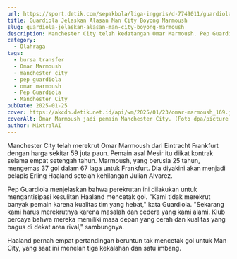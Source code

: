 ```yaml
---
url: https://sport.detik.com/sepakbola/liga-inggris/d-7749011/guardiola-jelaskan-alasan-man-city-boyong-marmoush
title: Guardiola Jelaskan Alasan Man City Boyong Marmoush
slug: guardiola-jelaskan-alasan-man-city-boyong-marmoush
description: Manchester City telah kedatangan Omar Marmoush. Pep Guardiola menjelaskan asalan merekrut pemain asal Mesir itu.
category:
  - Olahraga
tags:
  - bursa transfer
  - Omar Marmoush
  - manchester city
  - pep guardiola
  - omar marmoush
  - Pep Guardiola
  - Manchester City
pubDate: 2025-01-25
cover: https://akcdn.detik.net.id/api/wm/2025/01/23/omar-marmoush_169.jpeg?wid=54&w=650&v=1&t=jpeg
coverAlt: Omar Marmoush jadi pemain Manchester City. (Foto dpa/picture alliance via Getty I/picture alliance)
author: MixtralAI
---
```

Manchester City telah merekrut Omar Marmoush dari Eintracht Frankfurt dengan harga sekitar 59 juta paun. Pemain asal Mesir itu diikat kontrak selama empat setengah tahun. Marmoush, yang berusia 25 tahun, mengemas 37 gol dalam 67 laga untuk Frankfurt. Dia diyakini akan menjadi pelapis Erling Haaland setelah kehilangan Julian Alvarez.

Pep Guardiola menjelaskan bahwa perekrutan ini dilakukan untuk mengantisipasi kesulitan Haaland mencetak gol. "Kami tidak merekrut banyak pemain karena kualitas tim yang hebat," kata Guardiola. "Sekarang kami harus merekrutnya karena masalah dan cedera yang kami alami. Klub percaya bahwa mereka memiliki masa depan yang cerah dan kualitas yang bagus di dekat area rival," sambungnya.

Haaland pernah empat pertandingan beruntun tak mencetak gol untuk Man City, yang saat ini menelan tiga kekalahan dan satu imbang.
